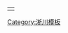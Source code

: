 {| border="0" cellpadding="0" cellspacing="0" align="right"
|align=right colspan=0|
{{Image label begin|image=Liguanqiao.jpg|width={{{width|150}}}|float={{{float|none}}}}}
{{Image label|x=0.7|y=0.26|scale={{{width|150}}}|text=[[File:Red_pog.svg|10px]]<span style="font-size:smaller;">'''<span style="color: black;">埠口街</span>'''</span>}} 
{{Image label|x=0.54|y=0.6|scale={{{width|150}}}|text=[[File:Red_pog.svg|12px]]<span style="font-size:smaller;">'''<span style="color: black;">[[李官桥镇]]</span>'''</span>}} 
{{Image label|x=0.1|y=0.3|scale={{{width|150}}}|text=[[File:Red_pog.svg|9px]]<span style="font-size:smaller;">'''<span style="color: black;">[[淅川香严寺|香严寺]]</span>'''</span>}} 
{{Image label|x=0.8|y=0.95|scale={{{width|150}}}|text=[[File:Red_pog.svg|10px]]}} 
{{Image label|x=0.7|y=1|scale={{{width|150}}}|text=<span style="font-size:smaller;">'''<span style="color: black;">三官殿</span>'''</span>}} 
{{Image label end}}
|}
</div>
<noinclude>
[[Category:淅川模板]]
</noinclude>